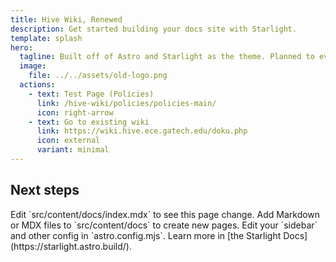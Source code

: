 ```yaml
---
title: Hive Wiki, Renewed
description: Get started building your docs site with Starlight.
template: splash
hero:
  tagline: Built off of Astro and Starlight as the theme. Planned to eventually host workshop documents, policies, and SOPs.
  image:
    file: ../../assets/old-logo.png
  actions:
    - text: Test Page (Policies)
      link: /hive-wiki/policies/policies-main/
      icon: right-arrow
    - text: Go to existing wiki
      link: https://wiki.hive.ece.gatech.edu/doku.php
      icon: external
      variant: minimal
---
```



## Next steps

<CardGrid>
	<Card title="Update content" icon="pencil">
		Edit `src/content/docs/index.mdx` to see this page change.
	</Card>
	<Card title="Add new content" icon="add-document">
		Add Markdown or MDX files to `src/content/docs` to create new pages.
	</Card>
	<Card title="Configure your site" icon="setting">
		Edit your `sidebar` and other config in `astro.config.mjs`.
	</Card>
	<Card title="Read the docs" icon="open-book">
		Learn more in [the Starlight Docs](https://starlight.astro.build/).
	</Card>
</CardGrid>
